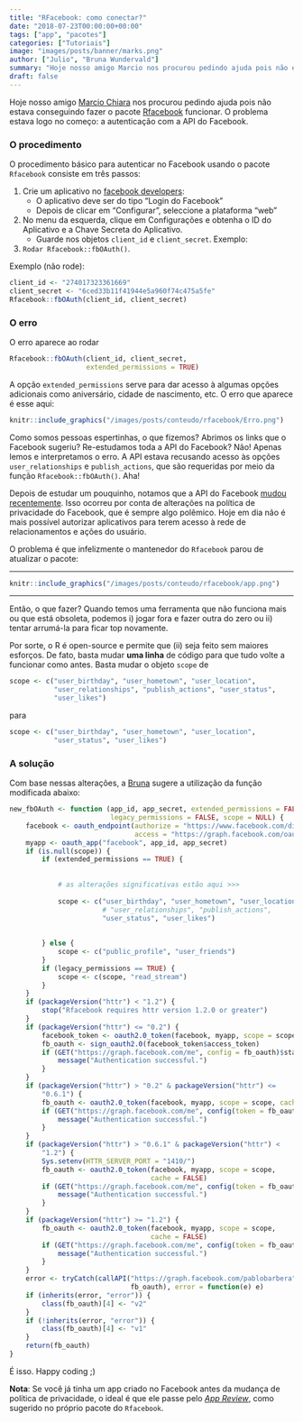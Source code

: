 ```yaml
---
title: "RFacebook: como conectar?"
date: "2018-07-23T00:00:00+00:00"
tags: ["app", "pacotes"]
categories: ["Tutoriais"]
image: "images/posts/banner/marks.png"
author: ["Julio", "Bruna Wundervald"]
summary: "Hoje nosso amigo Marcio nos procurou pedindo ajuda pois não estava conseguindo fazer o pacote Rfacebook funcionar. O problema estava logo no começo: a autenticação com a API do Facebook. Nesse post identificar e corrigir esse problema."
draft: false
---
```


Hoje nosso amigo [Marcio Chiara](https://www.facebook.com/marcio.chiara) nos procurou pedindo ajuda pois não estava conseguindo fazer o pacote [Rfacebook](https://github.com/pablobarbera/Rfacebook) funcionar. O problema estava logo no começo: a autenticação com a API do Facebook.

### O procedimento

O procedimento básico para autenticar no Facebook usando o pacote `Rfacebook` consiste em três passos:

1. Crie um aplicativo no [facebook developers](https://developers.facebook.com/apps/):
    - O aplicativo deve ser do tipo "Login do Facebook"
    - Depois de clicar em "Configurar", seleccione a plataforma "web"
2. No menu da esquerda, clique em Configurações e obtenha o ID do Aplicativo e a Chave Secreta do Aplicativo. 
    - Guarde nos objetos `client_id` e `client_secret`. Exemplo:
3. `Rodar Rfacebook::fbOAuth()`.

Exemplo (não rode):

```r
client_id <- "274017323361669"
client_secret <- "6ced33b11f41944e5a960f74c475a5fe"
Rfacebook::fbOAuth(client_id, client_secret)
```

### O erro

O erro aparece ao rodar

```r
Rfacebook::fbOAuth(client_id, client_secret, 
                   extended_permissions = TRUE)
```

A opção `extended_permissions` serve para dar acesso à algumas opções adicionais como aniversário, cidade de nascimento, etc. O erro que aparece é esse aqui:

```r
knitr::include_graphics("/images/posts/conteudo/rfacebook/Erro.png")
```

Como somos pessoas espertinhas, o que fizemos? Abrimos os links que o Facebook sugeriu? Re-estudamos toda a API do Facebook? Não! Apenas lemos e interpretamos o erro. A API estava recusando acesso às opções `user_relationships` e `publish_actions`, que são requeridas por meio da função `Rfacebook::fbOAuth()`. Aha!

Depois de estudar um pouquinho, notamos que a API do Facebook [mudou recentemente](https://developers.facebook.com/docs/graph-api/changelog/breaking-changes/). Isso ocorreu por conta de alterações na política de privacidade do Facebook, que é sempre algo polêmico. Hoje em dia não é mais possível autorizar aplicativos para terem acesso à rede de relacionamentos e ações do usuário.

O problema é que infelizmente o mantenedor do `Rfacebook` parou de atualizar o pacote:

-----------

```r
knitr::include_graphics("/images/posts/conteudo/rfacebook/app.png")
```

-----------

Então, o que fazer? Quando temos uma ferramenta que não funciona mais ou que está obsoleta, podemos i) jogar fora e fazer outra do zero ou ii) tentar arrumá-la para ficar top novamente.

Por sorte, o R é open-source e permite que (ii) seja feito sem maiores esforços. De fato, basta mudar **uma linha** de código para que tudo volte a funcionar como antes. Basta mudar o objeto `scope` de

```r
scope <- c("user_birthday", "user_hometown", "user_location", 
           "user_relationships", "publish_actions", "user_status", 
           "user_likes")
```

para

```r
scope <- c("user_birthday", "user_hometown", "user_location", 
           "user_status", "user_likes")
```

### A solução

Com base nessas alterações, a [Bruna](http://brunaw.com) sugere a utilização da função modificada abaixo:

```r
new_fbOAuth <- function (app_id, app_secret, extended_permissions = FALSE, 
                         legacy_permissions = FALSE, scope = NULL) {
    facebook <- oauth_endpoint(authorize = "https://www.facebook.com/dialog/oauth", 
                               access = "https://graph.facebook.com/oauth/access_token")
    myapp <- oauth_app("facebook", app_id, app_secret)
    if (is.null(scope)) {
        if (extended_permissions == TRUE) {
            
            
            # as alterações significativas estão aqui >>>
            
            scope <- c("user_birthday", "user_hometown", "user_location", 
                       # "user_relationships", "publish_actions", 
                       "user_status", "user_likes")
        
            
        } else {
            scope <- c("public_profile", "user_friends")
        }
        if (legacy_permissions == TRUE) {
            scope <- c(scope, "read_stream")
        }
    }
    if (packageVersion("httr") < "1.2") {
        stop("Rfacebook requires httr version 1.2.0 or greater")
    }
    if (packageVersion("httr") <= "0.2") {
        facebook_token <- oauth2.0_token(facebook, myapp, scope = scope)
        fb_oauth <- sign_oauth2.0(facebook_token$access_token)
        if (GET("https://graph.facebook.com/me", config = fb_oauth)$status == 200) {
            message("Authentication successful.")
        }
    }
    if (packageVersion("httr") > "0.2" & packageVersion("httr") <= 
        "0.6.1") {
        fb_oauth <- oauth2.0_token(facebook, myapp, scope = scope, cache = FALSE)
        if (GET("https://graph.facebook.com/me", config(token = fb_oauth))$status == 200) {
            message("Authentication successful.")
        }
    }
    if (packageVersion("httr") > "0.6.1" & packageVersion("httr") < 
        "1.2") {
        Sys.setenv(HTTR_SERVER_PORT = "1410/")
        fb_oauth <- oauth2.0_token(facebook, myapp, scope = scope, 
                                   cache = FALSE)
        if (GET("https://graph.facebook.com/me", config(token = fb_oauth))$status == 200) {
            message("Authentication successful.")
        }
    }
    if (packageVersion("httr") >= "1.2") {
        fb_oauth <- oauth2.0_token(facebook, myapp, scope = scope, 
                                   cache = FALSE)
        if (GET("https://graph.facebook.com/me", config(token = fb_oauth))$status == 200) {
            message("Authentication successful.")
        }
    }
    error <- tryCatch(callAPI("https://graph.facebook.com/pablobarbera", 
                              fb_oauth), error = function(e) e)
    if (inherits(error, "error")) {
        class(fb_oauth)[4] <- "v2"
    }
    if (!inherits(error, "error")) {
        class(fb_oauth)[4] <- "v1"
    }
    return(fb_oauth)
}

```

É isso. Happy coding ;)

**Nota**: Se você já tinha um app criado no Facebook antes da mudança de política de privacidade, o ideal é que ele passe pelo [*App Review*](https://developers.facebook.com/docs/pages/), como sugerido no próprio pacote do `Rfacebook`.


